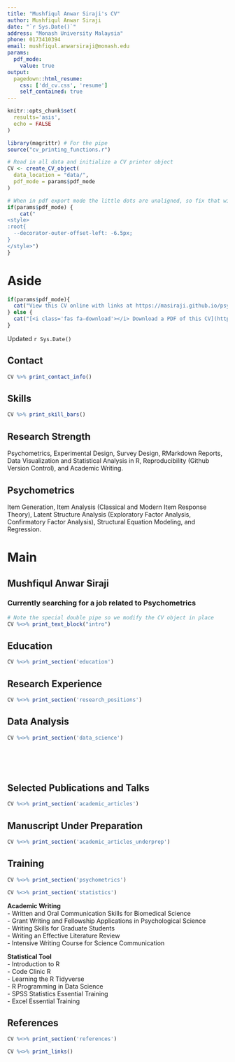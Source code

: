 ```yaml
---
title: "Mushfiqul Anwar Siraji's CV"
author: Mushfiqul Anwar Siraji
date: "`r Sys.Date()`"
address: "Monash University Malaysia"
phone: 0173410394
email: mushfiqul.anwarsiraji@monash.edu
params:
  pdf_mode:
    value: true
output:
  pagedown::html_resume:
    css: ['dd_cv.css', 'resume']
    self_contained: true
---
```


```r
knitr::opts_chunk$set(
  results='asis', 
  echo = FALSE
)

library(magrittr) # For the pipe
source("cv_printing_functions.r")

# Read in all data and initialize a CV printer object
CV <- create_CV_object(
  data_location = "data/",  
  pdf_mode = params$pdf_mode
)

```


```r
# When in pdf export mode the little dots are unaligned, so fix that with some conditional CSS.
if(params$pdf_mode) {
    cat("
<style>
:root{
  --decorator-outer-offset-left: -6.5px;
}
</style>")
}
```


Aside
================================================================================

<!-- Swap image with your preferred logo -->
<!--![logo](Photo.jpeg){width=25%} -->


```r
if(params$pdf_mode){
  cat("View this CV online with links at https://masiraji.github.io/psychometrician_CV/")
} else {
  cat("[<i class='fas fa-download'></i> Download a PDF of this CV](https://github.com/masiraji/psychometrician_CV/blob/main/cv.pdf)")
}
```

Updated `r Sys.Date()`

Contact {#contact}
--------------------------------------------------------------------------------

```r
CV %>% print_contact_info()
```



Skills {#skills}
--------------------------------------------------------------------------------

```r
CV %>% print_skill_bars()
```


Research Strength {#Research}
--------------------------------------------------------------------------------
Psychometrics, Experimental Design, Survey Design, RMarkdown Reports, Data Visualization and Statistical Analysis in R, Reproducibility (Github Version Control), and Academic Writing.

Psychometrics {#psychometics}
--------------------------------------------------------------------------------

Item Generation, Item Analysis (Classical and Modern Item Response Theory), Latent Structure Analysis (Exploratory Factor Analysis, Confirmatory Factor Analysis), Structural Equation Modeling, and Regression.



Main
================================================================================

Mushfiqul Anwar Siraji {#title}
--------------------------------------------------------------------------------

### Currently searching for a job related to Psychometrics            

```r
# Note the special double pipe so we modify the CV object in place
CV %<>% print_text_block("intro") 
```



Education {data-icon=graduation-cap data-concise=true}
--------------------------------------------------------------------------------

```r
CV %<>% print_section('education')
```


Research Experience {data-icon=laptop}
--------------------------------------------------------------------------------

```r
CV %<>% print_section('research_positions')
```



Data Analysis {data-icon=chart-line}
--------------------------------------------------------------------------------

```r
CV %<>% print_section('data_science')
```

<!-- These breaks just force a new page so section doesnt get cut off -->
<br>
<br>
<br>

Selected Publications and Talks {data-icon=book}
--------------------------------------------------------------------------------

```r
CV %<>% print_section('academic_articles')
```

Manuscript Under Preparation {data-icon=book}
--------------------------------------------------------------------------------

```r

CV %<>% print_section('academic_articles_underprep')

```

Training {data-icon=chalkboard}
--------------------------------------------------------------------------------

```r

CV %<>% print_section('psychometrics')

```


```r

CV %<>% print_section('statistics')

```




**Academic Writing**  
- Written and Oral Communication Skills for Biomedical Science  
- Grant Writing and Fellowship Applications in Psychological Science  
- Writing Skills for Graduate Students  
- Writing an Effective Literature Review  
- Intensive Writing Course for Science Communication  

**Statistical Tool**  
- Introduction to R  
- Code Clinic R  
- Learning the R Tidyverse  
- R Programming in Data Science  
- SPSS Statistics Essential Training  
- Excel Essential Training  

References {data-icon=address-card}
--------------------------------------------------------------------------------

```r

CV %<>% print_section('references')

```



```r
CV %<>% print_links()
```


